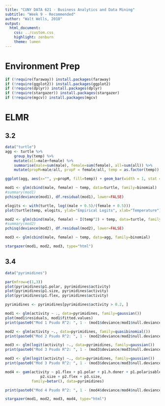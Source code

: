 ```yaml
---
title: "CUNY DATA 621 - Business Analytics and Data Mining"
subtitle: "Week 9 - Recommended"
author: "Walt Wells, 2018"
output:
  html_document:
    css: ../custom.css
    highlight: zenburn
    theme: lumen
---
```


# Environment Prep

```r
if (!require(faraway)) install.packages(faraway)
if (!require(ggplot2)) install.packages(ggplot2)
if (!require(dplyr)) install.packages(dplyr)
if (!require(stargazer)) install.packages(stargazer)
if (!require(mgcv)) install.packages(mgcv)
```

# ELMR

## 3.2

```r
data("turtle")
agg <- turtle %>% 
    group_by(temp) %>%
    mutate(all=male+female) %>%
    summarise(male=sum(male), female=sum(female), all=sum(all)) %>%
    mutate(propM=male/all, propF = female/all, temp = as.factor(temp))

ggplot(agg, aes(x="", y=propM, fill=temp)) + geom_bar(width = 1, stat = "identity")

mod1 <- glm(cbind(male, female) ~ temp, data=turtle, family=binomial)
#summary(mod1)
pchisq(deviance(mod1), df.residual(mod1), lower=FALSE)

elogits <- with(turtle, log((male + 0.5)/(female + 0.5)))
plot(turtle$temp, elogits, ylab="Empirical Logits", xlab="Temperature")

mod2 <- glm(cbind(male, female) ~ I(temp^2) + temp, data=turtle, family=binomial)
#summary(mod2)
pchisq(deviance(mod2), df.residual(mod2), lower=FALSE)

mod3 <- glm(cbind(male, female) ~ temp, data=agg, family=binomial)
```

```r
stargazer(mod1, mod2, mod3, type="html")
```

## 3.4

```r
data("pyrimidines")

par(mfrow=c(1,3))
plot(pyrimidines$p1.polar, pyrimidines$activity)
plot(pyrimidines$p1.size, pyrimidines$activity)
plot(pyrimidines$p1.flex, pyrimidines$activity)

pyrimidines <- pyrimidines[pyrimidines$activity > 0.2, ]
```

```r
mod1 <- glm(activity ~ ., data=pyrimidines, family=gaussian())
plot(mod1$residuals, mod1$fitted.values)
print(paste0("Mod 1 Psudo R^2: ", 1 - (mod1$deviance/mod1$null.deviance)))

mod2 <- glm(activity ~., data=pyrimidines, family=quasibinomial())
print(paste0("Mod 2 Psudo R^2: ", 1 - (mod2$deviance/mod2$null.deviance)))

mod3 <- glm(logit(activity) ~., data=pyrimidines, family=gaussian())
print(paste0("Mod 3 Psudo R^2: ", 1 - (mod3$deviance/mod3$null.deviance)))

mod3 <- glm(logit(activity) ~., data=pyrimidines, family=gaussian())
print(paste0("Mod 3 Psudo R^2: ", 1 - (mod3$deviance/mod3$null.deviance)))

mod4 <- gam(activity ~ p1.flex + p1.polar + p1.h.doner + p1.polarisable + 
                p2.size + p2.flex + p3.size, 
            family=betar(), data=pyrimidines)

print(paste0("Mod 4 Psudo R^2: ", 1 - (mod4$deviance/mod4$null.deviance)))
```


```r
stargazer(mod1, mod2, mod3, mod4, type="html")
```




